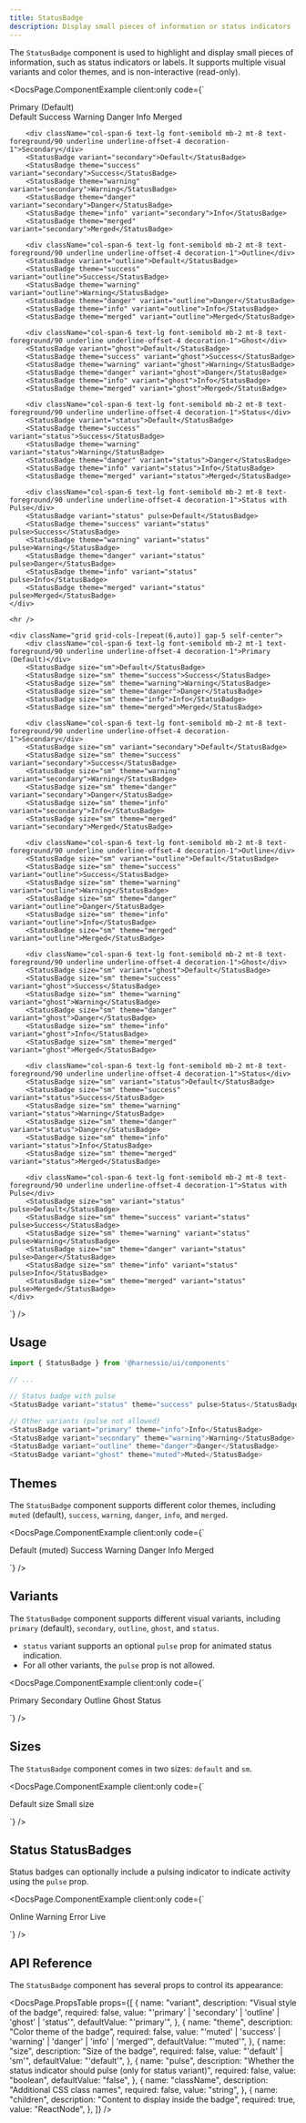```yaml
---
title: StatusBadge
description: Display small pieces of information or status indicators
---
```


The `StatusBadge` component is used to highlight and display small pieces of information, such as status indicators or labels. It supports multiple visual variants and color themes, and is non-interactive (read-only).


<DocsPage.ComponentExample
  client:only
  code={`<div className="flex flex-col gap-8">
    <div className="grid grid-cols-[repeat(6,auto)] gap-5">
        <div className="col-span-6 text-lg font-semibold mb-2 mt-1 text-foreground/90 underline underline-offset-4 decoration-1">Primary (Default)</div>
        <StatusBadge>Default</StatusBadge>
        <StatusBadge theme="success">Success</StatusBadge>
        <StatusBadge theme="warning">Warning</StatusBadge>
        <StatusBadge theme="danger">Danger</StatusBadge>
        <StatusBadge theme="info">Info</StatusBadge>
        <StatusBadge theme="merged">Merged</StatusBadge>

        <div className="col-span-6 text-lg font-semibold mb-2 mt-8 text-foreground/90 underline underline-offset-4 decoration-1">Secondary</div>
        <StatusBadge variant="secondary">Default</StatusBadge>
        <StatusBadge theme="success" variant="secondary">Success</StatusBadge>
        <StatusBadge theme="warning" variant="secondary">Warning</StatusBadge>
        <StatusBadge theme="danger" variant="secondary">Danger</StatusBadge>
        <StatusBadge theme="info" variant="secondary">Info</StatusBadge>
        <StatusBadge theme="merged" variant="secondary">Merged</StatusBadge>

        <div className="col-span-6 text-lg font-semibold mb-2 mt-8 text-foreground/90 underline underline-offset-4 decoration-1">Outline</div>
        <StatusBadge variant="outline">Default</StatusBadge>
        <StatusBadge theme="success" variant="outline">Success</StatusBadge>
        <StatusBadge theme="warning" variant="outline">Warning</StatusBadge>
        <StatusBadge theme="danger" variant="outline">Danger</StatusBadge>
        <StatusBadge theme="info" variant="outline">Info</StatusBadge>
        <StatusBadge theme="merged" variant="outline">Merged</StatusBadge>

        <div className="col-span-6 text-lg font-semibold mb-2 mt-8 text-foreground/90 underline underline-offset-4 decoration-1">Ghost</div>
        <StatusBadge variant="ghost">Default</StatusBadge>
        <StatusBadge theme="success" variant="ghost">Success</StatusBadge>
        <StatusBadge theme="warning" variant="ghost">Warning</StatusBadge>
        <StatusBadge theme="danger" variant="ghost">Danger</StatusBadge>
        <StatusBadge theme="info" variant="ghost">Info</StatusBadge>
        <StatusBadge theme="merged" variant="ghost">Merged</StatusBadge>

        <div className="col-span-6 text-lg font-semibold mb-2 mt-8 text-foreground/90 underline underline-offset-4 decoration-1">Status</div>
        <StatusBadge variant="status">Default</StatusBadge>
        <StatusBadge theme="success" variant="status">Success</StatusBadge>
        <StatusBadge theme="warning" variant="status">Warning</StatusBadge>
        <StatusBadge theme="danger" variant="status">Danger</StatusBadge>
        <StatusBadge theme="info" variant="status">Info</StatusBadge>
        <StatusBadge theme="merged" variant="status">Merged</StatusBadge>

        <div className="col-span-6 text-lg font-semibold mb-2 mt-8 text-foreground/90 underline underline-offset-4 decoration-1">Status with Pulse</div>
        <StatusBadge variant="status" pulse>Default</StatusBadge>
        <StatusBadge theme="success" variant="status" pulse>Success</StatusBadge>
        <StatusBadge theme="warning" variant="status" pulse>Warning</StatusBadge>
        <StatusBadge theme="danger" variant="status" pulse>Danger</StatusBadge>
        <StatusBadge theme="info" variant="status" pulse>Info</StatusBadge>
        <StatusBadge theme="merged" variant="status" pulse>Merged</StatusBadge>
    </div>

    <hr />

    <div className="grid grid-cols-[repeat(6,auto)] gap-5 self-center">
        <div className="col-span-6 text-lg font-semibold mb-2 mt-1 text-foreground/90 underline underline-offset-4 decoration-1">Primary (Default)</div>
        <StatusBadge size="sm">Default</StatusBadge>
        <StatusBadge size="sm" theme="success">Success</StatusBadge>
        <StatusBadge size="sm" theme="warning">Warning</StatusBadge>
        <StatusBadge size="sm" theme="danger">Danger</StatusBadge>
        <StatusBadge size="sm" theme="info">Info</StatusBadge>
        <StatusBadge size="sm" theme="merged">Merged</StatusBadge>

        <div className="col-span-6 text-lg font-semibold mb-2 mt-8 text-foreground/90 underline underline-offset-4 decoration-1">Secondary</div>
        <StatusBadge size="sm" variant="secondary">Default</StatusBadge>
        <StatusBadge size="sm" theme="success" variant="secondary">Success</StatusBadge>
        <StatusBadge size="sm" theme="warning" variant="secondary">Warning</StatusBadge>
        <StatusBadge size="sm" theme="danger" variant="secondary">Danger</StatusBadge>
        <StatusBadge size="sm" theme="info" variant="secondary">Info</StatusBadge>
        <StatusBadge size="sm" theme="merged" variant="secondary">Merged</StatusBadge>

        <div className="col-span-6 text-lg font-semibold mb-2 mt-8 text-foreground/90 underline underline-offset-4 decoration-1">Outline</div>
        <StatusBadge size="sm" variant="outline">Default</StatusBadge>
        <StatusBadge size="sm" theme="success" variant="outline">Success</StatusBadge>
        <StatusBadge size="sm" theme="warning" variant="outline">Warning</StatusBadge>
        <StatusBadge size="sm" theme="danger" variant="outline">Danger</StatusBadge>
        <StatusBadge size="sm" theme="info" variant="outline">Info</StatusBadge>
        <StatusBadge size="sm" theme="merged" variant="outline">Merged</StatusBadge>

        <div className="col-span-6 text-lg font-semibold mb-2 mt-8 text-foreground/90 underline underline-offset-4 decoration-1">Ghost</div>
        <StatusBadge size="sm" variant="ghost">Default</StatusBadge>
        <StatusBadge size="sm" theme="success" variant="ghost">Success</StatusBadge>
        <StatusBadge size="sm" theme="warning" variant="ghost">Warning</StatusBadge>
        <StatusBadge size="sm" theme="danger" variant="ghost">Danger</StatusBadge>
        <StatusBadge size="sm" theme="info" variant="ghost">Info</StatusBadge>
        <StatusBadge size="sm" theme="merged" variant="ghost">Merged</StatusBadge>

        <div className="col-span-6 text-lg font-semibold mb-2 mt-8 text-foreground/90 underline underline-offset-4 decoration-1">Status</div>
        <StatusBadge size="sm" variant="status">Default</StatusBadge>
        <StatusBadge size="sm" theme="success" variant="status">Success</StatusBadge>
        <StatusBadge size="sm" theme="warning" variant="status">Warning</StatusBadge>
        <StatusBadge size="sm" theme="danger" variant="status">Danger</StatusBadge>
        <StatusBadge size="sm" theme="info" variant="status">Info</StatusBadge>
        <StatusBadge size="sm" theme="merged" variant="status">Merged</StatusBadge>

        <div className="col-span-6 text-lg font-semibold mb-2 mt-8 text-foreground/90 underline underline-offset-4 decoration-1">Status with Pulse</div>
        <StatusBadge size="sm" variant="status" pulse>Default</StatusBadge>
        <StatusBadge size="sm" theme="success" variant="status" pulse>Success</StatusBadge>
        <StatusBadge size="sm" theme="warning" variant="status" pulse>Warning</StatusBadge>
        <StatusBadge size="sm" theme="danger" variant="status" pulse>Danger</StatusBadge>
        <StatusBadge size="sm" theme="info" variant="status" pulse>Info</StatusBadge>
        <StatusBadge size="sm" theme="merged" variant="status" pulse>Merged</StatusBadge>
    </div>

</div>`}
/>

## Usage

```typescript jsx
import { StatusBadge } from '@harnessio/ui/components'

// ...

// Status badge with pulse
<StatusBadge variant="status" theme="success" pulse>Status</StatusBadge>

// Other variants (pulse not allowed)
<StatusBadge variant="primary" theme="info">Info</StatusBadge>
<StatusBadge variant="secondary" theme="warning">Warning</StatusBadge>
<StatusBadge variant="outline" theme="danger">Danger</StatusBadge>
<StatusBadge variant="ghost" theme="muted">Muted</StatusBadge>
```

## Themes

The `StatusBadge` component supports different color themes, including `muted` (default), `success`, `warning`, `danger`, `info`, and `merged`.

<DocsPage.ComponentExample
  client:only
  code={`<div className="flex flex-wrap gap-2">
    <StatusBadge>Default (muted)</StatusBadge>
    <StatusBadge theme="success">Success</StatusBadge>
    <StatusBadge theme="warning">Warning</StatusBadge>
    <StatusBadge theme="danger">Danger</StatusBadge>
    <StatusBadge theme="info">Info</StatusBadge>
    <StatusBadge theme="merged">Merged</StatusBadge>
</div>`}
/>

## Variants

The `StatusBadge` component supports different visual variants, including `primary` (default), `secondary`, `outline`, `ghost`, and `status`.

- `status` variant supports an optional `pulse` prop for animated status indication.
- For all other variants, the `pulse` prop is not allowed.

<DocsPage.ComponentExample
  client:only
  code={`<div className="flex flex-wrap gap-3 items-end">
    <StatusBadge variant="primary" theme="muted">Primary</StatusBadge>
    <StatusBadge variant="secondary" theme="muted">Secondary</StatusBadge>
    <StatusBadge variant="outline" theme="muted">Outline</StatusBadge>
    <StatusBadge variant="ghost" theme="muted">Ghost</StatusBadge>
    <StatusBadge variant="status" theme="success">Status</StatusBadge>
</div>`}
/>

## Sizes

The `StatusBadge` component comes in two sizes: `default` and `sm`.

<DocsPage.ComponentExample
  client:only
  code={`<div className="flex items-center gap-2">
    <StatusBadge>Default size</StatusBadge>
    <StatusBadge size="sm">Small size</StatusBadge>
</div>`}
/>

## Status StatusBadges

Status badges can optionally include a pulsing indicator to indicate activity using the `pulse` prop.

<DocsPage.ComponentExample
  client:only
  code={`<div className="flex flex-wrap items-end gap-3">
    <StatusBadge variant="status" theme="success">Online</StatusBadge>
    <StatusBadge variant="status" theme="warning">Warning</StatusBadge>
    <StatusBadge variant="status" theme="danger">Error</StatusBadge>
    <StatusBadge variant="status" theme="success" pulse>Live</StatusBadge>
</div>`}
/>

## API Reference

The `StatusBadge` component has several props to control its appearance:

<DocsPage.PropsTable
  props={[
    {
      name: "variant",
      description: "Visual style of the badge",
      required: false,
      value: "'primary' | 'secondary' | 'outline' | 'ghost' | 'status'",
      defaultValue: "'primary'",
    },
    {
      name: "theme",
      description: "Color theme of the badge",
      required: false,
      value: "'muted' | 'success' | 'warning' | 'danger' | 'info' | 'merged'",
      defaultValue: "'muted'",
    },
    {
      name: "size",
      description: "Size of the badge",
      required: false,
      value: "'default' | 'sm'",
      defaultValue: "'default'",
    },
    {
      name: "pulse",
      description:
        "Whether the status indicator should pulse (only for status variant)",
      required: false,
      value: "boolean",
      defaultValue: "false",
    },
    {
      name: "className",
      description: "Additional CSS class names",
      required: false,
      value: "string",
    },
    {
      name: "children",
      description: "Content to display inside the badge",
      required: true,
      value: "ReactNode",
    },
  ]}
/>
